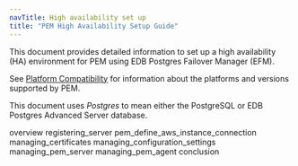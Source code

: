 ```yaml
---
navTitle: High availability set up
title: "PEM High Availability Setup Guide"
---
```


This document provides detailed information to set up a high availability (HA) environment for PEM using EDB Postgres Failover Manager (EFM).

See [Platform Compatibility](https://www.enterprisedb.com/platform-compatibility#pem) for information about the platforms and versions supported by PEM.

This document uses *Postgres* to mean either the PostgreSQL or EDB Postgres Advanced Server database.

<div class="toctree" maxdepth="3">

overview registering_server pem_define_aws_instance_connection managing_certificates managing_configuration_settings managing_pem_server managing_pem_agent conclusion

</div>
